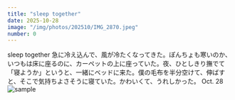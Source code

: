 ```yaml
---
title: "sleep together"
date: 2025-10-28
image: "/img/photos/202510/IMG_2870.jpeg"
number: 0
---
```




<Sheet bkg="#111" color="#fff">
  <Title level={1} size="m" color="#fff" align="left" width="5" column="1" row="12" font="norman-regular">SLEEP<br />TOGETHER</Title>
  <RunningHead>sleep together</RunningHead>
  <Caption color="#fff" position="bottom-right">
    急に冷え込んで、風が冷たくなってきた。ぽんちょも寒いのか、いつもは床に座るのに、カーペットの上に座っていた。夜、ひとしきり撫でて「寝ようか」というと、一緒にベッドに来た。僕の毛布を半分空けて、伸ばすと、そこで気持ちよさそうに寝ていた。かわいくて、うれしかった。
  </Caption>
  <Nombre position="bottom-left">Oct. 28</Nombre>
  <Image src="/img/photos/202510/IMG_2870.jpeg" alt="sample" size="full" />
</Sheet>
